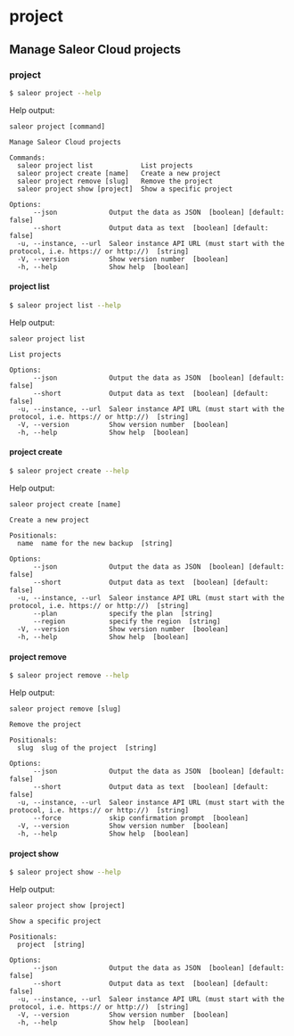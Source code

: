 # project

## Manage Saleor Cloud projects

### project

```sh
$ saleor project --help
```

Help output:

```
saleor project [command]

Manage Saleor Cloud projects

Commands:
  saleor project list            List projects
  saleor project create [name]   Create a new project
  saleor project remove [slug]   Remove the project
  saleor project show [project]  Show a specific project

Options:
      --json             Output the data as JSON  [boolean] [default: false]
      --short            Output data as text  [boolean] [default: false]
  -u, --instance, --url  Saleor instance API URL (must start with the protocol, i.e. https:// or http://)  [string]
  -V, --version          Show version number  [boolean]
  -h, --help             Show help  [boolean]
```

#### project list

```sh
$ saleor project list --help
```

Help output:

```
saleor project list

List projects

Options:
      --json             Output the data as JSON  [boolean] [default: false]
      --short            Output data as text  [boolean] [default: false]
  -u, --instance, --url  Saleor instance API URL (must start with the protocol, i.e. https:// or http://)  [string]
  -V, --version          Show version number  [boolean]
  -h, --help             Show help  [boolean]
```

#### project create

```sh
$ saleor project create --help
```

Help output:

```
saleor project create [name]

Create a new project

Positionals:
  name  name for the new backup  [string]

Options:
      --json             Output the data as JSON  [boolean] [default: false]
      --short            Output data as text  [boolean] [default: false]
  -u, --instance, --url  Saleor instance API URL (must start with the protocol, i.e. https:// or http://)  [string]
      --plan             specify the plan  [string]
      --region           specify the region  [string]
  -V, --version          Show version number  [boolean]
  -h, --help             Show help  [boolean]
```

#### project remove

```sh
$ saleor project remove --help
```

Help output:

```
saleor project remove [slug]

Remove the project

Positionals:
  slug  slug of the project  [string]

Options:
      --json             Output the data as JSON  [boolean] [default: false]
      --short            Output data as text  [boolean] [default: false]
  -u, --instance, --url  Saleor instance API URL (must start with the protocol, i.e. https:// or http://)  [string]
      --force            skip confirmation prompt  [boolean]
  -V, --version          Show version number  [boolean]
  -h, --help             Show help  [boolean]
```

#### project show

```sh
$ saleor project show --help
```

Help output:

```
saleor project show [project]

Show a specific project

Positionals:
  project  [string]

Options:
      --json             Output the data as JSON  [boolean] [default: false]
      --short            Output data as text  [boolean] [default: false]
  -u, --instance, --url  Saleor instance API URL (must start with the protocol, i.e. https:// or http://)  [string]
  -V, --version          Show version number  [boolean]
  -h, --help             Show help  [boolean]
```